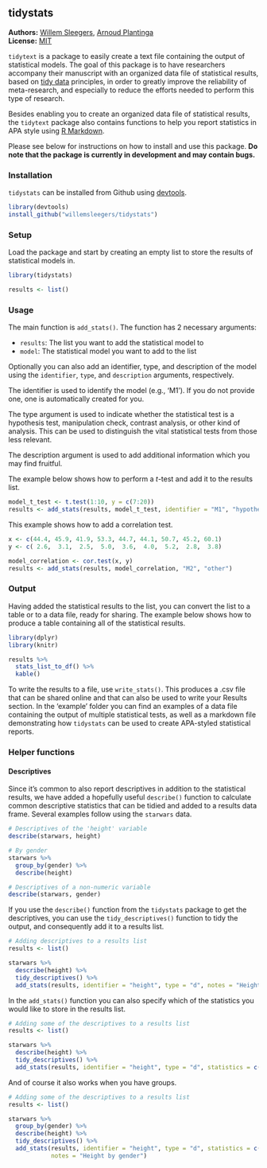 <!-- README.md is generated from README.Rmd. Please edit that file -->

tidystats
---------------

**Authors:** [Willem Sleegers](http://willemsleegers.com/), [Arnoud Plantinga](http://www.arnoudplantinga.nl/)<br/>
**License:** [MIT](https://opensource.org/licenses/MIT)

`tidytext` is a package to easily create a text file containing the output of statistical models. The goal of this package is to have researchers accompany their manuscript with an organized data file of statistical results, based on [tidy data](http://vita.had.co.nz/papers/tidy-data.html) principles, in order to greatly improve the reliability of meta-research, and especially to reduce the efforts needed to perform this type of research.

Besides enabling you to create an organized data file of statistical results, the `tidytext` package also contains functions to help you report statistics in APA style using [R Markdown](http://rmarkdown.rstudio.com).

Please see below for instructions on how to install and use this package. **Do note that the package is currently in development and may contain bugs.**

### Installation

`tidystats` can be installed from Github using [devtools](https://github.com/hadley/devtools). 

```r
library(devtools)
install_github("willemsleegers/tidystats")
```

### Setup

Load the package and start by creating an empty list to store the results of statistical models in.

```r
library(tidystats)

results <- list()
```

### Usage

The main function is `add_stats()`. The function has 2 necessary arguments:

- `results`: The list you want to add the statistical model to
- `model`: The statistical model you want to add to the list

Optionally you can also add an identifier, type, and description of the model using the `identifier`, `type`, and `description` arguments, respectively. 

The identifier is used to identify the model (e.g., 'M1'). If you do not provide one, one is automatically created for you. 

The type argument is used to indicate whether the statistical test is a hypothesis test, manipulation check, contrast analysis, or other kind of analysis. This can be used to distinguish the vital statistical tests from those less relevant.

The description argument is used to add additional information which you may find fruitful.

The example below shows how to perform a *t*-test and add it to the results list.

```r
model_t_test <- t.test(1:10, y = c(7:20))
results <- add_stats(results, model_t_test, identifier = "M1", "hypothesis")
```

This example shows how to add a correlation test.

```r
x <- c(44.4, 45.9, 41.9, 53.3, 44.7, 44.1, 50.7, 45.2, 60.1)
y <- c( 2.6,  3.1,  2.5,  5.0,  3.6,  4.0,  5.2,  2.8,  3.8)

model_correlation <- cor.test(x, y)
results <- add_stats(results, model_correlation, "M2", "other")
```

### Output

Having added the statistical results to the list, you can convert the list to a table or to a data file, ready for sharing. The example below shows how to produce a table containing all of the statistical results.

```r
library(dplyr)
library(knitr)

results %>%
  stats_list_to_df() %>%
  kable()
```

To write the results to a file, use `write_stats()`. This produces a .csv file that can be shared online and that can also be used to write your Results section. In the 'example' folder you can find an examples of a data file containing the output of multiple statistical tests, as well as a markdown file demonstrating how `tidystats` can be used to create APA-styled statistical reports.

### Helper functions

#### Descriptives

Since it's common to also report descriptives in addition to the statistical results, we have added a hopefully useful `describe()` function to calculate common descriptive statistics that can be tidied and added to a results data frame. Several examples follow using the `starwars` data.

```r
# Descriptives of the 'height' variable
describe(starwars, height)
```

```r
# By gender
starwars %>%
  group_by(gender) %>%
  describe(height)
```

```r
# Descriptives of a non-numeric variable
describe(starwars, gender)
```

If you use the `describe()` function from the `tidystats` package to get the descriptives, you can use the `tidy_descriptives()` function to tidy the output, and consequently add it to a results list. 

```r
# Adding descriptives to a results list
results <- list()

starwars %>%
  describe(height) %>%
  tidy_descriptives() %>%
  add_stats(results, identifier = "height", type = "d", notes = "Height of starwars characters")
```
In the `add_stats()` function you can also specify which of the statistics you would like to store in the results list.

```r
# Adding some of the descriptives to a results list
results <- list()

starwars %>%
  describe(height) %>%
  tidy_descriptives() %>%
  add_stats(results, identifier = "height", type = "d", statistics = c("n", "M", "SD"))
```

And of course it also works when you have groups.

```r
# Adding some of the descriptives to a results list
results <- list()

starwars %>%
  group_by(gender) %>%
  describe(height) %>%
  tidy_descriptives() %>%
  add_stats(results, identifier = "height", type = "d", statistics = c("n", "M", "SD"), 
            notes = "Height by gender")
```